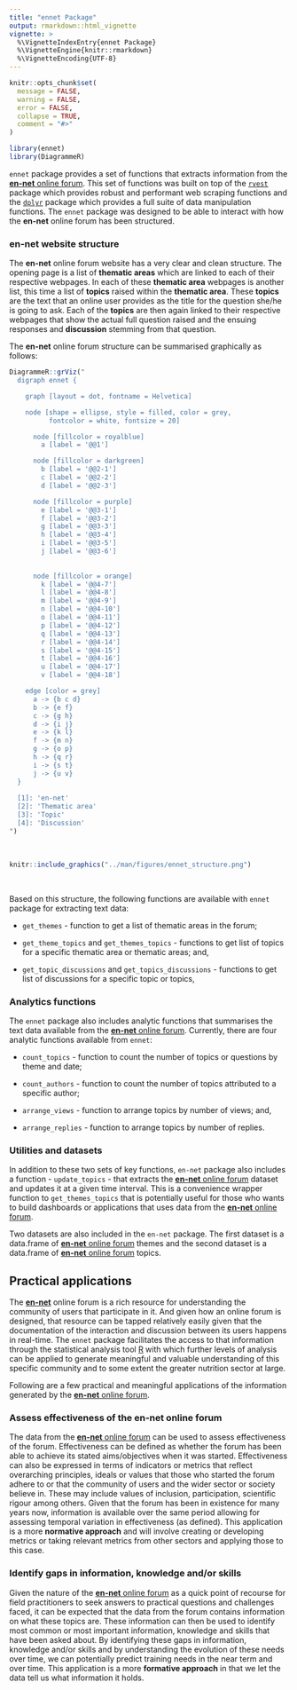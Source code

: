 ```yaml
---
title: "ennet Package"
output: rmarkdown::html_vignette
vignette: >
  %\VignetteIndexEntry{ennet Package}
  %\VignetteEngine{knitr::rmarkdown}
  %\VignetteEncoding{UTF-8}
---
```


```r
knitr::opts_chunk$set(
  message = FALSE,
  warning = FALSE,
  error = FALSE,
  collapse = TRUE,
  comment = "#>"
)
```

```r
library(ennet)
library(DiagrammeR)
```

`ennet` package provides a set of functions that extracts information from the [**en-net** online forum](https://www.en-net.org). This set of functions was built on top of the [`rvest`](https://rvest.tidyverse.org) package which provides robust and performant web scraping functions and the [`dplyr`](https://dplyr.tidyverse.org) package which provides a full suite of data manipulation functions. The `ennet` package was designed to be able to interact with how the **en-net** online forum has been structured.

### en-net website structure

The **en-net** online forum website has a very clear and clean structure. The opening page is a list of **thematic areas** which are linked to each of their respective webpages. In each of these **thematic area** webpages is another list, this time a list of **topics** raised within the **thematic area**. These **topics** are the text that an online user provides as the title for the question she/he is going to ask. Each of the **topics** are then again linked to their respective webpages that show the actual full question raised and the ensuing responses and **discussion** stemming from that question.

The **en-net** online forum structure can be summarised graphically as follows:

```r
DiagrammeR::grViz("
  digraph ennet {

    graph [layout = dot, fontname = Helvetica]

    node [shape = ellipse, style = filled, color = grey, 
          fontcolor = white, fontsize = 20]

      node [fillcolor = royalblue]
        a [label = '@@1']

      node [fillcolor = darkgreen]
        b [label = '@@2-1'] 
        c [label = '@@2-2']
        d [label = '@@2-3']

      node [fillcolor = purple]
        e [label = '@@3-1']
        f [label = '@@3-2']
        g [label = '@@3-3']
        h [label = '@@3-4']
        i [label = '@@3-5']
        j [label = '@@3-6']
        
        
      node [fillcolor = orange]
        k [label = '@@4-7']
        l [label = '@@4-8']
        m [label = '@@4-9']
        n [label = '@@4-10']
        o [label = '@@4-11']
        p [label = '@@4-12']
        q [label = '@@4-13']
        r [label = '@@4-14']
        s [label = '@@4-15']
        t [label = '@@4-16']
        u [label = '@@4-17']
        v [label = '@@4-18']

    edge [color = grey]
      a -> {b c d}
      b -> {e f}
      c -> {g h}
      d -> {i j}
      e -> {k l}
      f -> {m n}
      g -> {o p}
      h -> {q r}
      i -> {s t}
      j -> {u v}
  }
  
  [1]: 'en-net'  
  [2]: 'Thematic area'
  [3]: 'Topic'
  [4]: 'Discussion'
")
```

<br/>

```r
knitr::include_graphics("../man/figures/ennet_structure.png")
```
<br/>

Based on this structure, the following functions are available with `ennet` package for extracting text data:

* `get_themes` - function to get a list of thematic areas in the forum;

* `get_theme_topics` and `get_themes_topics` - functions to get list of topics for a specific thematic area or thematic areas; and,

* `get_topic_discussions` and `get_topics_discussions` - functions to get list of discussions for a specific topic or topics,

### Analytics functions

The `ennet` package also includes analytic functions that summarises the text data available from the [**en-net** online forum](https://www.en-net.org). Currently, there are four analytic functions available from `ennet`:

* `count_topics` - function to count the number of topics or questions by theme and date;

* `count_authors` - function to count the number of topics attributed to a specific author;

* `arrange_views` - function to arrange topics by number of views; and,

* `arrange_replies` - function to arrange topics by number of replies.

### Utilities and datasets

In addition to these two sets of key functions, `en-net` package also includes a function - `update_topics` - that extracts the [**en-net** online forum](https://www.en-net.org) dataset and updates it at a given time interval. This is a convenience wrapper function to `get_themes_topics` that is potentially useful for those who wants to build dashboards or applications that uses data from the [**en-net** online forum](https://www.en-net.org).

Two datasets are also included in the `en-net` package. The first dataset is a data.frame of [**en-net** online forum](https://www.en-net.org) themes and the second dataset is a data.frame of [**en-net** online forum](https://www.en-net.org) topics.

## Practical applications

The [**en-net**](https://www.en-net.org/) online forum is a rich resource for understanding the community of users that participate in it. And given how an online forum is designed, that resource can be tapped relatively easily given that the documentation of the interaction and discussion between its users happens in real-time. The `ennet` package facilitates the access to that information through the statistical analysis tool [R](https://cran.r-project.org) with which further levels of analysis can be applied to generate meaningful and valuable understanding of this specific community and to some extent the greater nutrition sector at large.

Following are a few practical and meaningful applications of the information generated by the [**en-net** online forum](https://www.en-net.org).

### Assess effectiveness of the en-net online forum 

The data from the [**en-net** online forum](https://www.en-net.org) can be used to assess effectiveness of the forum. Effectiveness can be defined as whether the forum has been able to achieve its stated aims/objectives when it was started. Effectiveness can also be expressed in terms of indicators or metrics that reflect overarching principles, ideals or values that those who started the forum adhere to or that the community of users and the wider sector or society believe in. These may include values of inclusion, participation, scientific rigour among others. Given that the forum has been in existence for many years now, information is available over the same period allowing for assessing temporal variation in effectiveness (as defined). This application is a more **normative approach** and will involve creating or developing metrics or taking relevant metrics from other sectors and applying those to this case. 

### Identify gaps in information, knowledge and/or skills

Given the nature of the [**en-net** online forum](https://www.en-net.org) as a quick point of recourse for field practitioners to seek answers to practical questions and challenges faced, it can be expected that the data from the forum contains information on what these topics are. These information can then be used to identify most common or most important information, knowledge and skills that have been asked about. By identifying these gaps in information, knowledge and/or skills and by understanding the evolution of these needs over time, we can potentially predict training needs in the near term and over time. This application is a more **formative approach** in that we let the data tell us what information it holds.

